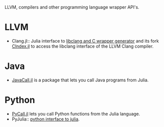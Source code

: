 LLVM, compilers and other programming language wrapper API's.

= LLVM =
* Clang.jl:: Julia interface to [https://github.com/ihnorton/Clang.jl libclang and C wrapper generator] and its fork [https://github.com/vtjnash/CIndex.jl CIndex.jl] to access the libclang interface of the LLVM Clang compiler.


= Java =
* [http://aviks.github.io/JavaCall.jl/ JavaCall.jl] is a package that lets you call Java programs from Julia. 


= Python =
* [https://github.com/stevengj/PyCall.jl PyCall.jl] lets you call Python functions from the Julia language.
* PyJulia:: [https://github.com/jakebolewski/pyjulia python interface to julia].
